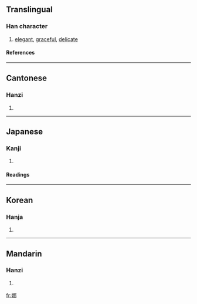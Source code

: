 ==Translingual==
===Han character===
{{Han char|rn=38|rad=女|as=07|sn=10|four=4742<sub>7</sub>|canj=女尸手中 (VSQL)}}
# [[elegant]], [[graceful]], [[delicate]]
====References====
{{Han ref|kx=0262.230|dkj=06311|dj=0529.230|hdz=21048.070|uh=5A1C|ud=23068|bh=AE52|bd=44626}}
----
==Cantonese==
===Hanzi===
{{yue-hanzi|jyut=|y=no5}}
# {{defn|Cantonese}}
----
==Japanese==
===Kanji===
{{ja-kanji|grade=|rs=女07}}
# {{defn|Japanese}} 
====Readings====
{{ja-readings|on=[[だ]] (da), [[な]] (na)|kun=[[しなやか]] (shinayaka), [[おもむろ]] (omomuro)}}
----
==Korean==
===Hanja===
{{ko-hanja|hangeul=나|rv=na|mr=na}}
# {{defn|Korean}}
----
==Mandarin==
===Hanzi===
{{cmn-hanzi|pin=[[nuó]] ([[nuo2]]), [[nà]] ([[na4]])|wg=no<sup>2</sup>; na<sup>4</sup>}}
# {{defn|Mandarin}}

[[fr:娜]]